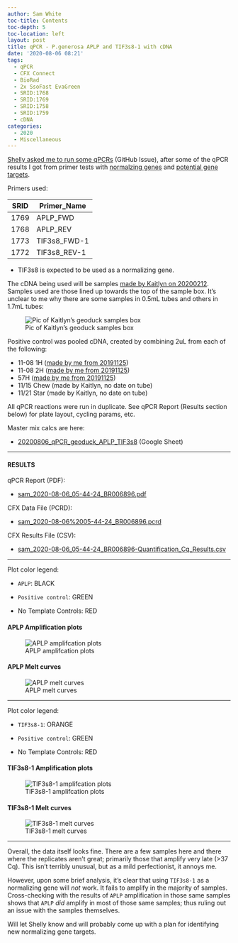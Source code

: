 ```yaml
---
author: Sam White
toc-title: Contents
toc-depth: 5
toc-location: left
layout: post
title: qPCR - P.generosa APLP and TIF3s8-1 with cDNA
date: '2020-08-06 08:21'
tags:
  - qPCR
  - CFX Connect
  - BioRad
  - 2x SsoFast EvaGreen
  - SRID:1768
  - SRID:1769
  - SRID:1758
  - SRID:1759
  - cDNA
categories:
  - 2020
  - Miscellaneous
---
```

[Shelly asked me to run some qPCRs](https://github.com/RobertsLab/resources/issues/982) (GitHub Issue), after some of the qPCR results I got from primer tests with [normalzing genes](https://robertslab.github.io/sams-notebook/posts/2020/2020-07-29-qPCR-Testing-P.generosa-Reproduction-related-Primers/) and [potential gene targets](https://robertslab.github.io/sams-notebook/2020/07/23/qPCR-Testing-P.generosa-Reproduction-related-Primers/).


Primers used:

| SRID | Primer_Name |
|------|-------------|
| 1769 | APLP_FWD    |
| 1768 | APLP_REV    |
| 1773 | TIF3s8_FWD-1 |
| 1772 | TIF3s8_REV-1 |

- TIF3s8 is expected to be used as a normalizing gene.


The cDNA being used will be samples [made by Kaitlyn on 20200212](https://genefish.wordpress.com/2020/02/12/kaitlyns-notebook-testing-new-primers-on-geoduck-hemolymph-rna/). Samples used are those lined up towards the top of the sample box. It's unclear to me why there are some samples in 0.5mL tubes and others in 1.7mL tubes:

![Pic of Kaitlyn's geoduck samples box](https://github.com/RobertsLab/sams-notebook/blob/master/images/20200806_kaitlyn_geoduck_cDNA_box.jpg?raw=true)


Positive control was pooled cDNA, created by combining 2uL from each of the following:

- 11-08 1H ([made by me from 20191125](https://robertslab.github.io/sams-notebook/posts/2019/2019-11-26-Reverse-Transcription---P.generosa-DNased-Hemolypmh-and-Hemocyte-RNA-from-20191125/))
- 11-08 2H ([made by me from 20191125](https://robertslab.github.io/sams-notebook/posts/2019/2019-11-26-Reverse-Transcription---P.generosa-DNased-Hemolypmh-and-Hemocyte-RNA-from-20191125/))
- 57H ([made by me from 20191125](https://robertslab.github.io/sams-notebook/posts/2019/2019-11-26-Reverse-Transcription---P.generosa-DNased-Hemolypmh-and-Hemocyte-RNA-from-20191125/))
- 11/15 Chew (made by Kaitlyn, no date on tube)
- 11/21 Star (made by Kaitlyn, no date on tube)


All qPCR reactions were run in duplicate. See qPCR Report (Results section below) for plate layout, cycling params, etc.


Master mix calcs are here:

- [20200806_qPCR_geoduck_APLP_TIF3s8](https://docs.google.com/spreadsheets/d/1lDXLltnToDF-NVxRfDtGuwAye4gN8D0N6LftgLlwUBQ/edit?usp=sharing) (Google Sheet)

---

#### RESULTS

qPCR Report (PDF):

- [sam_2020-08-06_05-44-24_BR006896.pdf](https://owl.fish.washington.edu/Athaliana/qPCR_data/qPCR_reports/sam_2020-08-06_05-44-24_BR006896.pdf)

CFX Data File (PCRD):

- [sam_2020-08-06%2005-44-24_BR006896.pcrd](https://owl.fish.washington.edu/Athaliana/qPCR_data/sam_2020-08-06%2005-44-24_BR006896.pcrd)


CFX Results File (CSV):

- [sam_2020-08-06_05-44-24_BR006896-Quantification_Cq_Results.csv](https://owl.fish.washington.edu/Athaliana/qPCR_data/sam_2020-08-06_05-44-24_BR006896-Quantification_Cq_Results.csv)

---

Plot color legend:

- `APLP`: BLACK

- `Positive control`: GREEN

- No Template Controls: RED


#### APLP Amplification plots

![APLP amplifcation plots](https://owl.fish.washington.edu/Athaliana/qPCR_data/sam_2020-08-06_05-44-24_BR006896_APLP_amp_plots.png)

#### APLP Melt curves
![APLP melt curves](https://owl.fish.washington.edu/Athaliana/qPCR_data/sam_2020-08-06_05-44-24_BR006896_APLP_melt_plots.png)

---

Plot color legend:

- `TIF3s8-1`: ORANGE

- `Positive control`: GREEN

- No Template Controls: RED

#### TIF3s8-1 Amplification plots

![TIF3s8-1  amplifcation plots](https://owl.fish.washington.edu/Athaliana/qPCR_data/sam_2020-08-06_05-44-24_BR006896_TIF3s8-1_amp_plots.png)

#### TIF3s8-1  Melt curves
![TIF3s8-1 melt curves](https://owl.fish.washington.edu/Athaliana/qPCR_data/sam_2020-08-06_05-44-24_BR006896_TIF3s8-1_melt_plots.png)

---

Overall, the data itself looks fine. There are a few samples here and there where the replicates aren't great; primarily those that amplify very late (>37 Cq). This isn't terribly unusual, but as a mild perfectionist, it annoys me.

However, upon some brief analysis, it's clear that using `TIF3s8-1` as a normalizing gene will _not_ work. It fails to amplify in the majority of samples. Cross-checking with the results of `APLP` amplification in those same samples shows that `APLP` _did_ amplify in most of those same samples; thus ruling out an issue with the samples themselves.

Will let Shelly know and will probably come up with a plan for identifying new normalizing gene targets.
